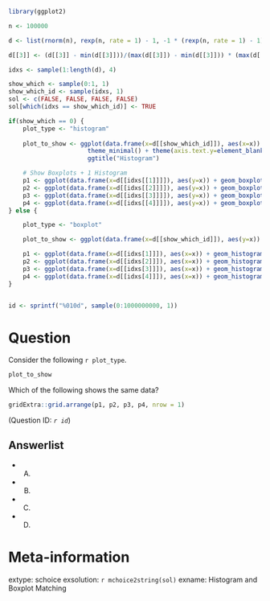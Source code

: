 ```r
library(ggplot2)

n <- 100000

d <- list(rnorm(n), rexp(n, rate = 1) - 1, -1 * (rexp(n, rate = 1) - 1), rt(n, df = 5), runif(n, -3, 3), rbeta(n, 2, 5))

d[[3]] <- (d[[3]] - min(d[[3]]))/(max(d[[3]]) - min(d[[3]])) * (max(d[[2]]) - min(d[[2]])) + min(d[[2]])

idxs <- sample(1:length(d), 4)

show_which <- sample(0:1, 1)
show_which_id <- sample(idxs, 1)
sol <- c(FALSE, FALSE, FALSE, FALSE)
sol[which(idxs == show_which_id)] <- TRUE

if(show_which == 0) {
    plot_type <- "histogram"
    
    plot_to_show <- ggplot(data.frame(x=d[[show_which_id]]), aes(x=x)) + geom_histogram(bins=30) + 
                      theme_minimal() + theme(axis.text.y=element_blank(), plot.background=element_blank(), panel.background=element_blank(), axis.title.x=element_blank(), axis.title.y=element_blank()) + 
                      ggtitle("Histogram")

    # Show Boxplots + 1 Histogram
    p1 <- ggplot(data.frame(x=d[[idxs[[1]]]]), aes(y=x)) + geom_boxplot() + theme_minimal() + theme(axis.text.x=element_blank(), plot.background=element_blank(), panel.background=element_blank(), axis.title.x=element_blank(), axis.title.y=element_blank()) + ggtitle("(A)")
    p2 <- ggplot(data.frame(x=d[[idxs[[2]]]]), aes(y=x)) + geom_boxplot() + theme_minimal() + theme(axis.text.x=element_blank(), plot.background=element_blank(), panel.background=element_blank(), axis.title.x=element_blank(), axis.title.y=element_blank()) + ggtitle("(B)")
    p3 <- ggplot(data.frame(x=d[[idxs[[3]]]]), aes(y=x)) + geom_boxplot() + theme_minimal() + theme(axis.text.x=element_blank(), plot.background=element_blank(), panel.background=element_blank(), axis.title.x=element_blank(), axis.title.y=element_blank()) + ggtitle("(C)")
    p4 <- ggplot(data.frame(x=d[[idxs[[4]]]]), aes(y=x)) + geom_boxplot() + theme_minimal() + theme(axis.text.x=element_blank(), plot.background=element_blank(), panel.background=element_blank(), axis.title.x=element_blank(), axis.title.y=element_blank()) + ggtitle("(D)")
} else {

    plot_type <- "boxplot"

    plot_to_show <- ggplot(data.frame(x=d[[show_which_id]]), aes(y=x)) + geom_boxplot() + theme_minimal() + theme(axis.text.x=element_blank(), plot.background=element_blank(), panel.background=element_blank(), axis.title.x=element_blank(), axis.title.y=element_blank()) + ggtitle("Boxplot")

    p1 <- ggplot(data.frame(x=d[[idxs[1]]]), aes(x=x)) + geom_histogram(bins=30) + theme_minimal() + theme(axis.text.y=element_blank(), plot.background=element_blank(), panel.background=element_blank(), axis.title.x=element_blank(), axis.title.y=element_blank()) + ggtitle("(A)")
    p2 <- ggplot(data.frame(x=d[[idxs[2]]]), aes(x=x)) + geom_histogram(bins=30) + theme_minimal() + theme(axis.text.y=element_blank(), plot.background=element_blank(), panel.background=element_blank(), axis.title.x=element_blank(), axis.title.y=element_blank()) + ggtitle("(B)")
    p3 <- ggplot(data.frame(x=d[[idxs[3]]]), aes(x=x)) + geom_histogram(bins=30) + theme_minimal() + theme(axis.text.y=element_blank(), plot.background=element_blank(), panel.background=element_blank(), axis.title.x=element_blank(), axis.title.y=element_blank()) + ggtitle("(C)")
    p4 <- ggplot(data.frame(x=d[[idxs[4]]]), aes(x=x)) + geom_histogram(bins=30) + theme_minimal() + theme(axis.text.y=element_blank(), plot.background=element_blank(), panel.background=element_blank(), axis.title.x=element_blank(), axis.title.y=element_blank()) + ggtitle("(D)")
}


id <- sprintf("%010d", sample(0:1000000000, 1))

```

Question
========
Consider the following `r plot_type`.

```r
plot_to_show
```

Which of the following shows the same data? 

```r
gridExtra::grid.arrange(p1, p2, p3, p4, nrow = 1)
```

(Question ID: *`r id`*)

Answerlist
----------
* (A)
* (B)
* (C)
* (D)

Meta-information
================
extype: schoice
exsolution: `r mchoice2string(sol)`
exname: Histogram and Boxplot Matching
